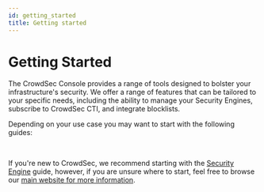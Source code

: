 ```yaml
---
id: getting_started
title: Getting started
---
```



# Getting Started

The CrowdSec Console provides a range of tools designed to bolster your infrastructure's security. We offer a range of features that can be tailored to your specific needs, including the ability to manage your Security Engines, subscribe to CrowdSec CTI, and integrate blocklists.

Depending on your use case you may want to start with the following guides:

<ConsolePromo
    title="CrowdSec Security Engine"
    description="The CrowdSec Security Engine is a powerful, open-source software for detecting and blocking malicious IPs, safeguarding both infrastructure and application security."
    image="Hero Security Engine.png"
    link="/u/getting_started/post_installation/console/"
/>
<br/>
<ConsolePromo
    title="CrowdSec CTI"
    description="CrowdSec Cyber Threat Intelligence is the largest and most diverse CTI network on earth, delivering key contextualized and curated benchmarking insights from real users across the globe."
    image="Hero CTI Engine.png"
    link="/u/cti_api/getting_started/"
/>

If you're new to CrowdSec, we recommend starting with the [Security Engine](/getting_started/introduction.md) guide, however, if you are unsure where to start, feel free to browse our [main website for more information](https://www.crowdsec.net/).
